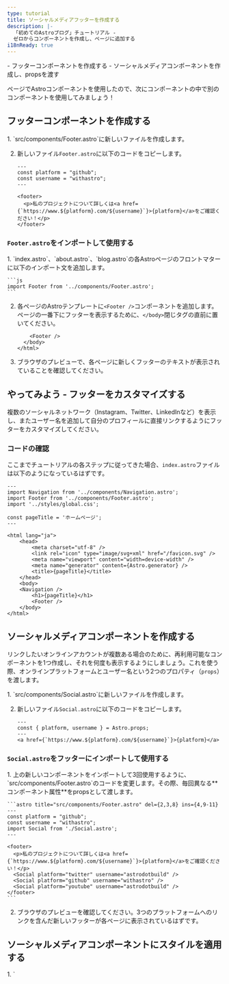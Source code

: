 ```yaml
---
type: tutorial
title: ソーシャルメディアフッターを作成する
description: |-
  「初めてのAstroブログ」チュートリアル -
  ゼロからコンポーネントを作成し、ページに追加する
i18nReady: true
---
```



<PreCheck>
  - フッターコンポーネントを作成する
  - ソーシャルメディアコンポーネントを作成し、propsを渡す
</PreCheck>

ページでAstroコンポーネントを使用したので、次にコンポーネントの中で別のコンポーネントを使用してみましょう！

## フッターコンポーネントを作成する

<Steps>
1. `src/components/Footer.astro`に新しいファイルを作成します。

2. 新しいファイル`Footer.astro`に以下のコードをコピーします。

    ```astro title="src/components/Footer.astro"
    ---
    const platform = "github";
    const username = "withastro";
    ---

    <footer>
      <p>私のプロジェクトについて詳しくは<a href={`https://www.${platform}.com/${username}`}>{platform}</a>をご確認ください！</p>
    </footer>
    ```
</Steps>

### `Footer.astro`をインポートして使用する

<Steps>
1. `index.astro`、`about.astro`、`blog.astro`の各Astroページのフロントマターに以下のインポート文を追加します。

    ```js
    import Footer from '../components/Footer.astro';
    ```

2. 各ページのAstroテンプレートに`<Footer />`コンポーネントを追加します。ページの一番下にフッターを表示するために、`</body>`閉じタグの直前に置いてください。

    ```astro ins={1}
        <Footer />
      </body>
    </html>
    ```

3. ブラウザのプレビューで、各ページに新しくフッターのテキストが表示されていることを確認してください。
</Steps>

<Box icon="puzzle-piece">

## やってみよう - フッターをカスタマイズする

複数のソーシャルネットワーク（Instagram、Twitter、LinkedInなど）を表示し、またユーザー名を追加して自分のプロフィールに直接リンクするようにフッターをカスタマイズしてください。

</Box>

### コードの確認

ここまでチュートリアルの各ステップに従ってきた場合、`index.astro`ファイルは以下のようになっているはずです。

```astro title="src/pages/index.astro"
---
import Navigation from '../components/Navigation.astro';
import Footer from '../components/Footer.astro';
import '../styles/global.css';

const pageTitle = 'ホームページ';
---

<html lang="ja">
	<head>
		<meta charset="utf-8" />
		<link rel="icon" type="image/svg+xml" href="/favicon.svg" />
		<meta name="viewport" content="width=device-width" />
		<meta name="generator" content={Astro.generator} />
		<title>{pageTitle}</title>
	</head>
	<body>
    <Navigation />
		<h1>{pageTitle}</h1>
		<Footer />
	</body>
</html>
```

## ソーシャルメディアコンポーネントを作成する

リンクしたいオンラインアカウントが複数ある場合のために、再利用可能なコンポーネントを1つ作成し、それを何度も表示するようにしましょう。これを使う際、オンラインプラットフォームとユーザー名という2つのプロパティ（`props`）を渡します。

<Steps>
1. `src/components/Social.astro`に新しいファイルを作成します。

2. 新しいファイル`Social.astro`に以下のコードをコピーします。

    ```astro title="src/components/Social.astro"
    ---
    const { platform, username } = Astro.props;
    ---
    <a href={`https://www.${platform}.com/${username}`}>{platform}</a>
    ```
</Steps>

### `Social.astro`をフッターにインポートして使用する

<Steps>
1. 上の新しいコンポーネントをインポートして3回使用するように、`src/components/Footer.astro`のコードを変更します。その際、毎回異なる**コンポーネント属性**をpropsとして渡します。

    ```astro title="src/components/Footer.astro" del={2,3,8} ins={4,9-11}
    ---
    const platform = "github";
    const username = "withastro";
    import Social from './Social.astro';
    ---

    <footer>
      <p>私のプロジェクトについて詳しくは<a href={`https://www.${platform}.com/${username}`}>{platform}</a>をご確認ください！</p>
      <Social platform="twitter" username="astrodotbuild" />
      <Social platform="github" username="withastro" />
      <Social platform="youtube" username="astrodotbuild" />
    </footer>
    ```

2. ブラウザのプレビューを確認してください。3つのプラットフォームへのリンクを含んだ新しいフッターが各ページに表示されているはずです。
</Steps>

## ソーシャルメディアコンポーネントにスタイルを適用する

<Steps>
1. `<style>`タグを`src/components/Social.astro`に追加して、リンクの外観をカスタマイズします。

    ```astro title="src/components/Social.astro" ins={6-17} 'class="social-platform'
    ---
    const { platform, username } = Astro.props;
    ---
    <a href={`https://www.${platform}.com/${username}`}>{platform}</a>

    <style>
      a {
        padding: 0.5rem 1rem;
        color: white;
        background-color: #4c1d95;
        text-decoration: none;
      }
    </style>
    ```

2. `src/components/Footer.astro`に`<style>`タグを追加して、コンテンツのレイアウトを改善します。

    ```astro title="src/components/Footer.astro" ins={4-10}
    ---
    import Social from './Social.astro';
    ---
    <style>
      footer {
        display: flex;
        gap: 1rem;
        margin-top: 2rem;
      }
    </style>

    <footer>
      <Social platform="twitter" username="astrodotbuild" />
      <Social platform="github" username="withastro" />
      <Social platform="youtube" username="astrodotbuild" />
    </footer>
    ```

3. ブラウザのプレビューを再度開き、各ページに新しいフッターが表示されていることを確認します。
</Steps>

<Box icon="question-mark">

### 確認テスト

1. `title`、`author`、`date`の各値をpropsとして受け取るために、Astroコンポーネントのフロントマターに書く必要があるコードはどれですか？

    <MultipleChoice>
      <Option isCorrect>
        `const { title, author, date } = Astro.props;`
      </Option>
      <Option>
        `import BlogPost from '../components/BlogPost.astro'`
      </Option>
      <Option>
        `<BlogPost title="私の最初の投稿" author="Dan" date="2022年8月12日" />`
      </Option>
    </MultipleChoice>
    

2. Astroコンポーネントに**値をpropsとして渡す**にはどうすればよいですか？
    <MultipleChoice>
      <Option>
        `const { title, author, date } = Astro.props;`
      </Option>
      <Option>
        `import BlogPost from '../components/BlogPost.astro'`
      </Option>
      <Option isCorrect>
        `<BlogPost title="私の最初の投稿" author="Dan" date="2022年8月12日" />`
      </Option>
    </MultipleChoice>
</Box>



<Box icon="check-list">

## チェックリスト

<Checklist>
- [ ] `src/components/`に新しい`.astro`コンポーネントを作成できる。
- [ ] Astroコンポーネント内で他のAstroコンポーネントをインポートして使用できる。
- [ ] Astroコンポーネントにpropsを渡せる。
</Checklist>
</Box>

### Resources

- [Astroにおけるコンポーネントprops](/ja/basics/astro-components/#コンポーネントのprops)
